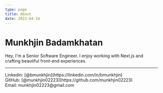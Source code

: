 ```yaml
---
type: page
title: About
date: 2023-04-18
---
```


# Munkhjin Badamkhatan

Hey, I'm a Senior Software Engineer. I enjoy working with Next.js and crafting beautiful front-end experiences.

---

<div>
  Linkedin: [@bmunkhjin](https://linkedin.com/in/bmunkhjin)
  <br />
  GitHub: [@munkhjin02223](https://github.com/munkhjin02223)
  <br />
  Email: munkhjin02223@gmail.com
</div>
